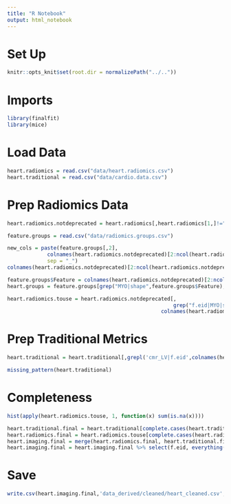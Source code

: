 ```yaml
---
title: "R Notebook"
output: html_notebook
---
```


# Set Up
```r
knitr::opts_knit$set(root.dir = normalizePath("../.."))
```

# Imports
```r
library(finalfit)
library(mice)
```

# Load Data
```r
heart.radiomics = read.csv("data/heart.radiomics.csv")
heart.traditional = read.csv("data/cardio.data.csv")
```

# Prep Radiomics Data
```r
heart.radiomics.notdeprecated = heart.radiomics[,heart.radiomics[1,]!="Deprecated"]
```

```r
feature.groups = read.csv("data/radiomics.groups.csv")
```

```r
new_cols = paste(feature.groups[,2],
             colnames(heart.radiomics.notdeprecated)[2:ncol(heart.radiomics.notdeprecated)],
             sep = "_")
colnames(heart.radiomics.notdeprecated)[2:ncol(heart.radiomics.notdeprecated)] = new_cols
```

```r
feature.groups$Feature = colnames(heart.radiomics.notdeprecated)[2:ncol(heart.radiomics.notdeprecated)]
heart.groups = feature.groups[grep("MYO|shape",feature.groups$Feature),2]
```


```r
heart.radiomics.touse = heart.radiomics.notdeprecated[,
                                                      grep("f.eid|MYO|shape",
                                                  colnames(heart.radiomics.notdeprecated))]
```

# Prep Traditional Metrics
```r
heart.traditional = heart.traditional[,grepl('cmr_LV|f.eid',colnames(heart.traditional))]
```

```r
missing_pattern(heart.traditional)
```



# Completeness
```r
hist(apply(heart.radiomics.touse, 1, function(x) sum(is.na(x))))
```

```r
heart.traditional.final = heart.traditional[complete.cases(heart.traditional),]
heart.radiomics.final = heart.radiomics.touse[complete.cases(heart.radiomics.touse),]
heart.imaging.final = merge(heart.radiomics.final, heart.traditional.final,by='f.eid')
heart.imaging.final = heart.imaging.final %>% select(f.eid, everything())
```

# Save
```r
write.csv(heart.imaging.final,'data_derived/cleaned/heart_cleaned.csv', row.names = FALSE)
```

